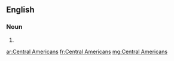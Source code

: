 ==English==

===Noun===
{{head|en|noun plural form|head=[[Central]] [[Americans]]}}

# {{plural of|Central American|lang=en}}

[[ar:Central Americans]]
[[fr:Central Americans]]
[[mg:Central Americans]]